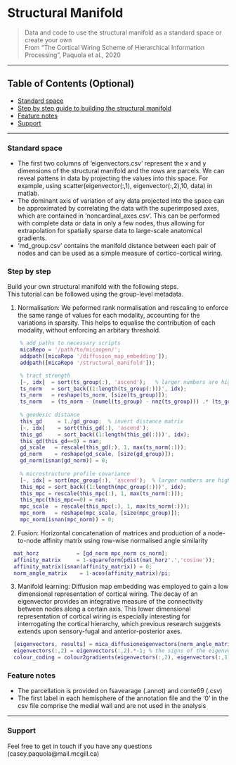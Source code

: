 
# Structural Manifold

> Data and code to use the structural manifold as a standard space or create your own  <br /> 
> From "The Cortical Wiring Scheme of Hierarchical Information Processing", Paquola et al., 2020

---

## Table of Contents (Optional)

- [Standard space](#standard-space)
- [Step by step guide to building the structural manifold](#step-by-step)
- [Feature notes](#feature-notes)
- [Support](#support)

---

### Standard space

- The first two columns of 'eigenvectors.csv' represent the x and y dimensions of the structural manifold and the rows are parcels. We can reveal  pattens in data by projecting the values into this space. For example, using scatter(eigenvector(:,1), eigenvector(:,2),10, data) in matlab. 
- The dominant axis of variation of any data projected into the space can be approximated by correlating the data with the superimposed axes, which are contained in 'noncardinal_axes.csv'. This can be performed with complete data or data in only a few nodes, thus allowing for extrapolation for spatially sparse data to large-scale anatomical gradients.
- 'md_group.csv' contains the manifold distance between each pair of nodes and can be used as a simple measure of cortico-cortical wiring. 


### Step by step

Build your own structural manifold with the following steps. <br /> 
This tutorial can be followed using the group-level metadata. 

1. Normalisation: We peformed rank normalisation and rescaling to enforce the same range of values for each modality, accounting for the variations in sparsity. This helps to equalise the contribution of each modality, without enforcing an arbitary threshold. 

```matlab
    % add paths to necessary scripts
    micaRepo = '/path/to/micaopen/';
    addpath([micaRepo '/diffusion_map_embedding']);
    addpath([micaRepo '/structural_manifold']);

    % tract strength
    [~, idx]  = sort(ts_group(:), 'ascend');   % larger numbers are higher rank
    ts_norm   = sort_back((1:length(ts_group(:)))', idx);
    ts_norm   = reshape(ts_norm, [size(ts_group)]);
    ts_norm   = (ts_norm - (numel(ts_group) - nnz(ts_group))) .* (ts_group>0);
    
    % geodesic distance
    this_gd     = 1./gd_group;  % invert distance matrix
    [~, idx]    = sort(this_gd(:), 'ascend');
    this_gd     = sort_back((1:length(this_gd(:)))', idx);
    this_gd(this_gd==0) = nan;
    gd_scale   = rescale(this_gd(:), 1, max(ts_norm(:)));
    gd_norm    = reshape(gd_scale, [size(gd_group)]);
    gd_norm(isnan(gd_norm)) = 0;
    
    % microstructure profile covariance
    [~, idx] = sort(mpc_group(:), 'ascend');  % larger numbers are higher rank
    this_mpc = sort_back((1:length(mpc_group(:)))', idx);
    this_mpc = rescale(this_mpc(:), 1, max(ts_norm(:)));
    this_mpc(this_mpc==0) = nan;
    mpc_scale  = rescale(this_mpc(:), 1, max(ts_norm(:)));
    mpc_norm   = reshape(mpc_scale, [size(mpc_group)]);
    mpc_norm(isnan(mpc_norm)) = 0;
```

2. Fusion: Horizontal concatenation of matrices and production of a node-to-node affinity matrix using row-wise normalised angle similarity

```matlab
  mat_horz            = [gd_norm mpc_norm cs_norm];
  affinity_matrix     = 1-squareform(pdist(mat_horz'.','cosine'));
  affinity_matrix(isnan(affinity_matrix)) = 0;
  norm_angle_matrix    = 1-acos(affinity_matrix)/pi;
```
3. Manifold learning: Diffusion map embedding was employed to gain a low dimensional representation of cortical wiring. The decay of an eigenvector provides an integrative measure of the connectivity between nodes along a certain axis. This lower dimensional representation of cortical wiring is especially interesting for interrogating the cortical hierarchy, which previous research suggests extends upon sensory-fugal and anterior-posterior axes. 
  
```matlab
  [eigenvectors, results] = mica_diffusioneigenvectors(norm_angle_matrix, 'symmetryMargin', 1e-05);
  eigenvectors(:,2) = eigenvectors(:,2).*-1; % the signs of the eigenvectors are arbitrary, so we flip the second for interpretability
  colour_coding = colour2gradients(eigenvectors(:,2), eigenvectors(:,1));
```

### Feature notes

- The parcellation is provided on fsavearage (.annot) and conte69 (.csv) <br /> 
- The first label in each hemisphere of the annotation file and the '0' in the csv file comprise the medial wall and are not used in the analysis

---

### Support

Feel free to get in touch if you have any questions (casey.paquola@mail.mcgill.ca)
